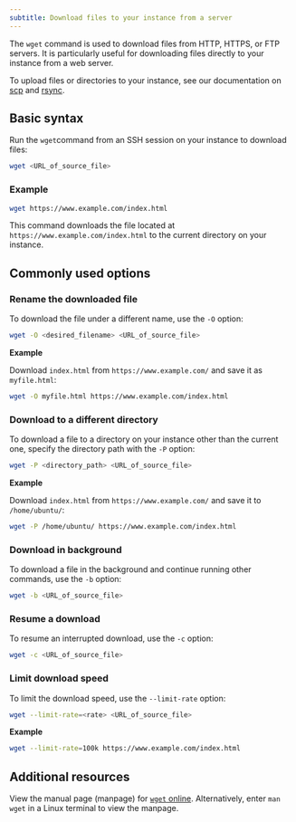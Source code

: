 ---
subtitle: Download files to your instance from a server
---

The `wget` command is used to download files from HTTP, HTTPS, or FTP servers. It is particularly useful for downloading files directly to your instance from a web server.

To upload files or directories to your instance, see our documentation on [scp](/instances/transfer-files/scp) and [rsync](/instances/transfer-files/rsync).

## Basic syntax

Run the `wget`command from an SSH session on your instance to download files:

```bash
wget <URL_of_source_file>
```

### Example

```bash
wget https://www.example.com/index.html
```

This command downloads the file located at `https://www.example.com/index.html` to the current directory on your instance.

## Commonly used options

### Rename the downloaded file

To download the file under a different name, use the `-O` option:

```bash
wget -O <desired_filename> <URL_of_source_file>
```

**Example**

Download `index.html` from `https://www.example.com/` and save it as `myfile.html`:

```bash
wget -O myfile.html https://www.example.com/index.html
```

### Download to a different directory

To download a file to a directory on your instance other than the current one, specify the directory path with the `-P` option:

```bash
wget -P <directory_path> <URL_of_source_file>
```

**Example**

Download `index.html` from `https://www.example.com/` and save it to `/home/ubuntu/`:

```bash
wget -P /home/ubuntu/ https://www.example.com/index.html
```

### Download in background

To download a file in the background and continue running other commands, use the `-b` option:

```bash
wget -b <URL_of_source_file>
```

### Resume a download

To resume an interrupted download, use the `-c` option:

```bash
wget -c <URL_of_source_file>
```

### Limit download speed

To limit the download speed, use the `--limit-rate` option:

```bash
wget --limit-rate=<rate> <URL_of_source_file>
```

**Example**

```bash
wget --limit-rate=100k https://www.example.com/index.html
```

## Additional resources

View the manual page (manpage) for [`wget` online](https://www.gnu.org/software/wget/manual/wget.html). Alternatively, enter `man wget` in a Linux terminal to view the manpage.